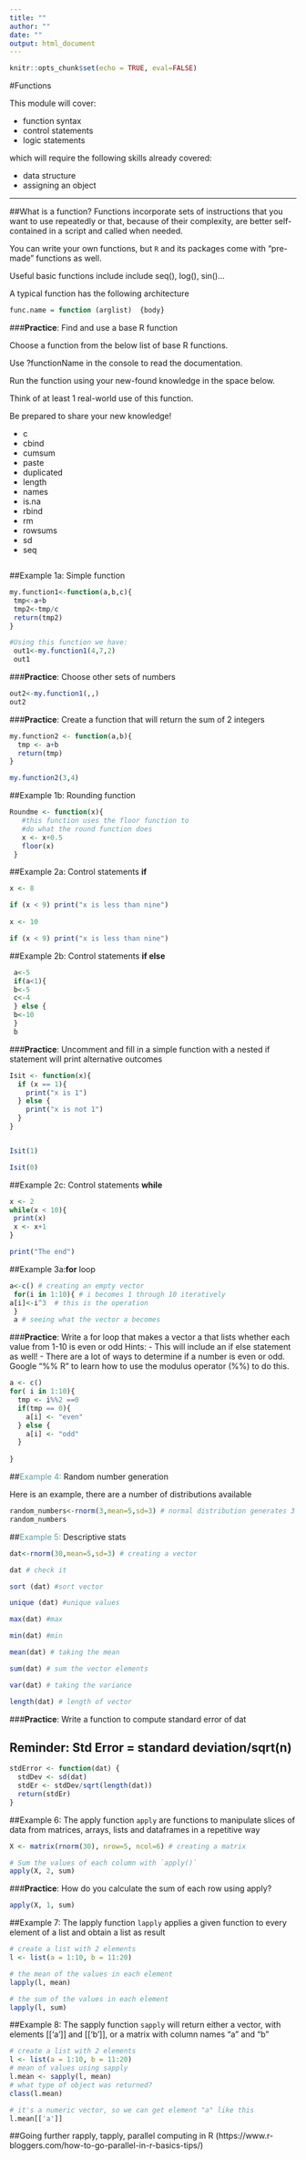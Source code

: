 ```yaml
---
title: ""
author: ""
date: ""
output: html_document
---
```


```r
knitr::opts_chunk$set(echo = TRUE, eval=FALSE)
```
#Functions

This module will cover: 

  - function syntax
  - control statements
  - logic statements
  
  
which will require the following skills already covered:

  - data structure 
  - assigning an object

***
##What is a function?
Functions incorporate sets of instructions that you want to use repeatedly or that, because of their complexity, are better self-contained in a script and called when needed.


You can write your own functions, but `R` and its packages come with "pre-made" functions as well.

Useful basic functions include include seq(), log(), sin()...

A typical function has the following architecture
```r
func.name = function (arglist)  {body}
```

###**Practice**: Find and use a base R function

Choose a function from the below list of base R functions.

Use ?functionName in the console to read the documentation.

Run the function using your new-found knowledge in the space below.

Think of at least 1 real-world use of this function.

Be prepared to share your new knowledge!


- c
- cbind
- cumsum
- paste
- duplicated
- length
- names
- is.na
- rbind
- rm
- rowsums
- sd
- seq

```r


```

##Example 1a: Simple function
```r
my.function1<-function(a,b,c){
 tmp<-a+b
 tmp2<-tmp/c
 return(tmp2)
}

#Using this function we have:
 out1<-my.function1(4,7,2)
 out1
```

###**Practice**: Choose other sets of numbers
```r
out2<-my.function1(,,)
out2
```


###**Practice**: Create a function that will return the sum of 2 integers
```r

my.function2 <- function(a,b){
  tmp <- a+b
  return(tmp)
}

my.function2(3,4)

```

##Example 1b: Rounding  function
```r
Roundme <- function(x){
   #this function uses the floor function to 
   #do what the round function does
   x <- x+0.5
   floor(x)
 }
```


##Example 2a: Control statements **if**

```r
x <- 8

if (x < 9) print("x is less than nine")
 
x <- 10

if (x < 9) print("x is less than nine")

```

##Example 2b: Control statements **if else**

```r
 a<-5
 if(a<1){
 b<-5
 c<-4
 } else {
 b<-10
 }
 b
```


###**Practice**: Uncomment and fill in a simple function with a nested if statement will print alternative outcomes

```r

Isit <- function(x){
  if (x == 1){
    print("x is 1")
  } else {
    print("x is not 1")
  }
}


Isit(1)

Isit(0)

```

##Example 2c: Control statements **while**
```r
x <- 2
while(x < 10){
 print(x)
 x <- x+1
}

print("The end")
```

##Example 3a:**for** loop

```r
a<-c() # creating an empty vector
 for(i in 1:10){ # i becomes 1 through 10 iteratively 
a[i]<-i^3  # this is the operation
 }
 a # seeing what the vector a becomes
```


###**Practice**: Write a for loop that makes a vector a that lists whether each value from 1-10 is even or odd 
Hints: 
- This will include an if else statement as well!
- There are a lot of ways to determine if a number is even or odd. Google "%% R" to learn how to use the modulus operator (%%) to do this.

```r
a <- c()
for( i in 1:10){
  tmp <- i%%2 ==0
  if(tmp == 0){
    a[i] <- "even"
  } else {
    a[i] <- "odd"
  }
  
}


```



##<span style="color:cadetblue">Example 4:</span> Random number generation

Here is an example, there are a number of distributions available
```r

random_numbers<-rnorm(3,mean=5,sd=3) # normal distribution generates 3 numbers with a mean and a sd
random_numbers
```
 
##<span style="color:cadetblue">Example 5:</span> Descriptive stats 
```r
dat<-rnorm(30,mean=5,sd=3) # creating a vector

dat # check it

sort (dat) #sort vector

unique (dat) #unique values

max(dat) #max

min(dat) #min

mean(dat) # taking the mean

sum(dat) # sum the vector elements

var(dat) # taking the variance

length(dat) # length of vector

```

###**Practice**: Write a function to compute standard error of dat

## Reminder: Std Error = standard deviation/sqrt(n)

```r

stdError <- function(dat) {
  stdDev <- sd(dat)
  stdEr <- stdDev/sqrt(length(dat))
  return(stdEr)
}

```



##Example 6: The apply  function
```apply``` are functions to manipulate slices of data from matrices, arrays, lists and dataframes in a repetitive way 
```r
X <- matrix(rnorm(30), nrow=5, ncol=6) # creating a matrix

# Sum the values of each column with `apply()`
apply(X, 2, sum)


```

###**Practice**: How do you calculate the sum of each row using apply?

```r

apply(X, 1, sum)

```

##Example 7: The lapply  function
```lapply``` applies a given function to every element of a list and obtain a list as result
```r
# create a list with 2 elements
l <- list(a = 1:10, b = 11:20)

# the mean of the values in each element
lapply(l, mean)

# the sum of the values in each element
lapply(l, sum)

```

##Example 8: The sapply  function
```sapply``` will return either a vector, with elements [[‘a’]] and [[‘b’]], or a matrix with column names “a” and “b”
```r
# create a list with 2 elements
l <- list(a = 1:10, b = 11:20)
# mean of values using sapply
l.mean <- sapply(l, mean)
# what type of object was returned?
class(l.mean)

# it's a numeric vector, so we can get element "a" like this
l.mean[['a']]

```



##Going further
rapply, tapply, parallel computing in R (https://www.r-bloggers.com/how-to-go-parallel-in-r-basics-tips/)
